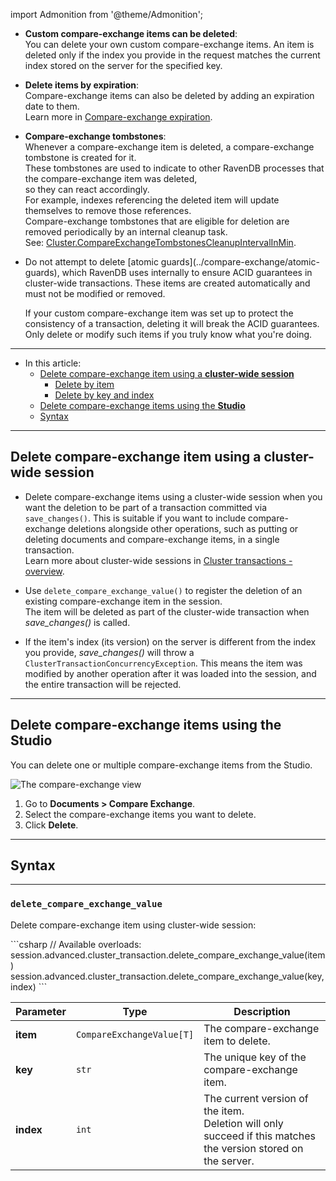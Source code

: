 ﻿import Admonition from '@theme/Admonition';

<Admonition type="note" title="">

* **Custom compare-exchange items can be deleted**:  
  You can delete your own custom compare-exchange items.
  An item is deleted only if the index you provide in the request matches the current index stored on the server for the specified key.  
  
* **Delete items by expiration**:  
  Compare-exchange items can also be deleted by adding an expiration date to them.  
  Learn more in [Compare-exchange expiration](../compare-exchange/cmpxchg-expiration).
  
* **Compare-exchange tombstones**:  
  Whenever a compare-exchange item is deleted, a compare-exchange tombstone is created for it.  
  These tombstones are used to indicate to other RavenDB processes that the compare-exchange item was deleted,  
  so they can react accordingly.  
  For example, indexes referencing the deleted item will update themselves to remove those references.  
  Compare-exchange tombstones that are eligible for deletion are removed periodically by an internal cleanup task.  
  See: [Cluster.CompareExchangeTombstonesCleanupIntervalInMin](../compare-exchange/configuration#clustercompareexchangetombstonescleanupintervalinmin).

* <Admonition type="warning" title="">
  Do not attempt to delete [atomic guards](../compare-exchange/atomic-guards), which RavenDB uses internally to ensure ACID guarantees in cluster-wide transactions.
  These items are created automatically and must not be modified or removed.  
  
  If your custom compare-exchange item was set up to protect the consistency of a transaction, deleting it will break the ACID guarantees.
  Only delete or modify such items if you truly know what you're doing.    
  </Admonition>  
  
---

* In this article:  
  * [Delete compare-exchange item using a **cluster-wide session**](../compare-exchange/delete-cmpxchg-items#delete-compare-exchange-item-using-a-cluster-wide-session) 
    * [Delete by item](../compare-exchange/delete-cmpxchg-items#delete-by-item)  
    * [Delete by key and index](../compare-exchange/delete-cmpxchg-items#delete-by-key-and-index)  
  * [Delete compare-exchange items using the **Studio**](../compare-exchange/delete-cmpxchg-items#delete-compare-exchange-items-using-the-studio)
  * [Syntax](../compare-exchange/delete-cmpxchg-items#syntax)

</Admonition>

---

## Delete compare-exchange item using a cluster-wide session

* Delete compare-exchange items using a cluster-wide session when you want the deletion to be part of a transaction committed via `save_changes()`. 
  This is suitable if you want to include compare-exchange deletions alongside other operations, such as putting or deleting documents and compare-exchange items, in a single transaction.  
  Learn more about cluster-wide sessions in [Cluster transactions - overview](../client-api/session/cluster-transaction/overview).  

* Use `delete_compare_exchange_value()` to register the deletion of an existing compare-exchange item in the session.  
  The item will be deleted as part of the cluster-wide transaction when _save_changes()_ is called.

* If the item's index (its version) on the server is different from the index you provide, _save_changes()_ will throw a `ClusterTransactionConcurrencyException`.
  This means the item was modified by another operation after it was loaded into the session, and the entire transaction will be rejected.  

---

## Delete compare-exchange items using the Studio

You can delete one or multiple compare-exchange items from the Studio.

![The compare-exchange view](../assets/delete-cmpxchg.png)

1. Go to **Documents > Compare Exchange**.
2. Select the compare-exchange items you want to delete.  
3. Click **Delete**.

---

## Syntax

---

### `delete_compare_exchange_value`  
Delete compare-exchange item using cluster-wide session:

<TabItem value="" label="">
```csharp
// Available overloads:
session.advanced.cluster_transaction.delete_compare_exchange_value(item)
session.advanced.cluster_transaction.delete_compare_exchange_value(key, index)
```
</TabItem>

| Parameter | Type                      | Description |
|-----------|---------------------------|-------------|
| **item**  | `CompareExchangeValue[T]` | The compare-exchange item to delete.         |
| **key**   | `str`                     | The unique key of the compare-exchange item. |
| **index** | `int`                     | The current version of the item.<br/>Deletion will only succeed if this matches the version stored on the server. |
